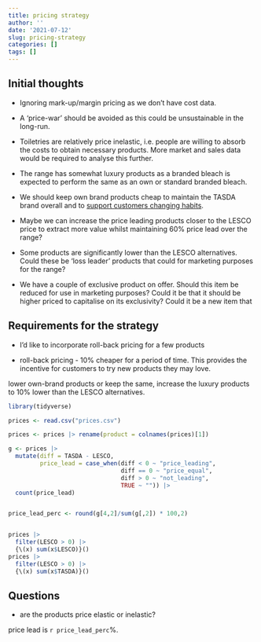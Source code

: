 ```yaml
---
title: pricing strategy
author: ''
date: '2021-07-12'
slug: pricing-strategy
categories: []
tags: []
---
```


## Initial thoughts

* Ignoring mark-up/margin pricing as we don't have cost data. 

* A 'price-war' should be avoided as this could be unsustainable in the long-run. 

* Toiletries are relatively price inelastic, i.e. people are willing to absorb the costs to obtain necessary products. More market and sales data would be required to analyse this further.

* The range has somewhat luxury products as a branded bleach is expected to perform the same as an own or standard branded bleach. 

* We should keep own brand products cheap to maintain the TASDA brand overall and to [support customers changing habits](https://www.bbc.co.uk/news/business-44684306). 

* Maybe we can increase the price leading products closer to the LESCO price to extract more value whilst maintaining 60% price lead over the range? 

* Some products are significantly lower than the LESCO alternatives. Could these be 'loss leader' products that could for marketing purposes for the range?

* We have a couple of exclusive product on offer. Should this item be reduced for use in marketing purposes? Could it be that it should be higher priced to capitalise on its exclusivity? Could it be a new item that 

## Requirements for the strategy

* I'd like to incorporate roll-back pricing for a few products 

* roll-back pricing - 10% cheaper for a period of time. This provides the incentive for customers to try new products they may love. 

lower own-brand products or keep the same, increase the luxury products to 10% lower than the LESCO alternatives. 

```r

library(tidyverse)

prices <- read.csv("prices.csv")

prices <- prices |> rename(product = colnames(prices)[1])
```



```r
g <- prices |> 
  mutate(diff = TASDA - LESCO,
         price_lead = case_when(diff < 0 ~ "price_leading",
                                diff == 0 ~ "price_equal",
                                diff > 0 ~ "not_leading",
                                TRUE ~ "")) |> 
  count(price_lead)


price_lead_perc <- round(g[4,2]/sum(g[,2]) * 100,2)


prices |> 
  filter(LESCO > 0) |> 
  {\(x) sum(x$LESCO)}()
prices |> 
  filter(LESCO > 0) |> 
  {\(x) sum(x$TASDA)}()


```

## Questions
* are the products price elastic or inelastic?

price lead is `r price_lead_perc`%.

